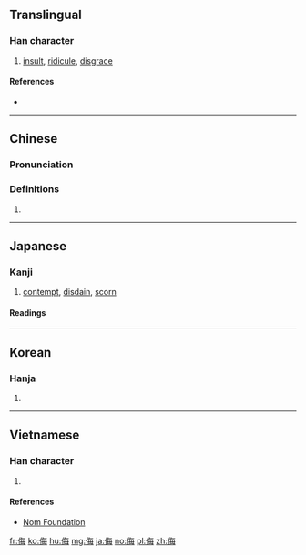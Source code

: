 ==Translingual==

===Han character===
{{Han char|rn=9|rad=人|as=07|sn=9|four=28257|canj=OOWY|ids=⿰亻毎<sub>(J)</sub> or ⿰亻每<sub>(GTK)</sub>}}

# [[insult]], [[ridicule]], [[disgrace]]

====References====
* {{Han ref|kx=0103.010|dkj=00629|dj=0218.170|hdz=10163.010|uh=4FAE|ud=20398|bh=AB56|bd=43862}}

----

==Chinese==
{{zh-forms}}

===Pronunciation===
{{zh-pron
|m=wǔ
|c=mou5
|mc=y
|oc=y
|ma=
|cat=v
}}

===Definitions===
# {{rfdef|lang=zh}}

----

==Japanese==

===Kanji===
{{ja-kanji|grade=c|rs=人07}}

# [[contempt]], [[disdain]], [[scorn]]

====Readings====
{{ja-readings
|goon=[[む]] (mu)
|kanon=[[ぶ]] (bu)
|kun=[[あなどる]] ([[侮る]], anadoru), [[あなどり]] ([[侮り]], anadori), [[あなずる]] ([[侮る]], anazuru) {{non-joyo-reading}}, [[あなずり]] ([[侮り]], anazuri) {{non-joyo-reading}}
}}

----

==Korean==

===Hanja===
{{ko-hanja|hangeul=모|rv=mo|mr=mo}}

# {{defn|lang=ko|sort=人07}}

----

==Vietnamese==

===Han character===
{{vi-hantu|[[vũ]], [[vụ]]|rs=人07}}

# {{defn|lang=vi|sort=人07}}

====References====
* [http://nomfoundation.org/common/nom_details.php?codepoint=4fae Nom Foundation]

[[fr:侮]]
[[ko:侮]]
[[hu:侮]]
[[mg:侮]]
[[ja:侮]]
[[no:侮]]
[[pl:侮]]
[[zh:侮]]